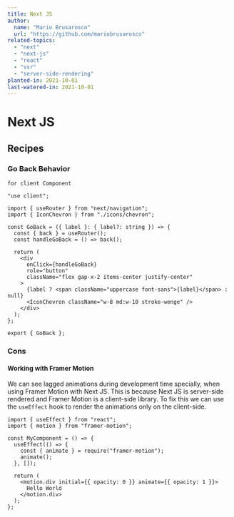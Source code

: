 ```yaml
---
title: Next JS
author:
  name: "Mario Brusarosco"
  url: "https://github.com/mariobrusarosco"
related-topics:
  - "next"
  - "next-js"
  - "react"
  - "ssr"
  - "server-side-rendering"
planted-in: 2021-10-01
last-watered-in: 2021-10-01
---
```


# Next JS

## Recipes

### Go Back Behavior

`for client Component`

```tsx
"use client";

import { useRouter } from "next/navigation";
import { IconChevron } from "./icons/chevron";

const GoBack = ({ label }: { label?: string }) => {
  const { back } = useRouter();
  const handleGoBack = () => back();

  return (
    <div
      onClick={handleGoBack}
      role="button"
      className="flex gap-x-2 items-center justify-center"
    >
      {label ? <span className="uppercase font-sans">{label}</span> : null}
      <IconChevron className="w-8 md:w-10 stroke-wenge" />
    </div>
  );
};

export { GoBack };
```

### Cons

#### Working with Framer Motion

We can see lagged animations during development time specially, when using Framer Motion with Next JS. This is because Next JS is server-side rendered and Framer Motion is a client-side library. To fix this
we can use the `useEffect` hook to render the animations only on the client-side.

```tsx
import { useEffect } from "react";
import { motion } from "framer-motion";

const MyComponent = () => {
  useEffect(() => {
    const { animate } = require("framer-motion");
    animate();
  }, []);

  return (
    <motion.div initial={{ opacity: 0 }} animate={{ opacity: 1 }}>
      Hello World
    </motion.div>
  );
};
```
